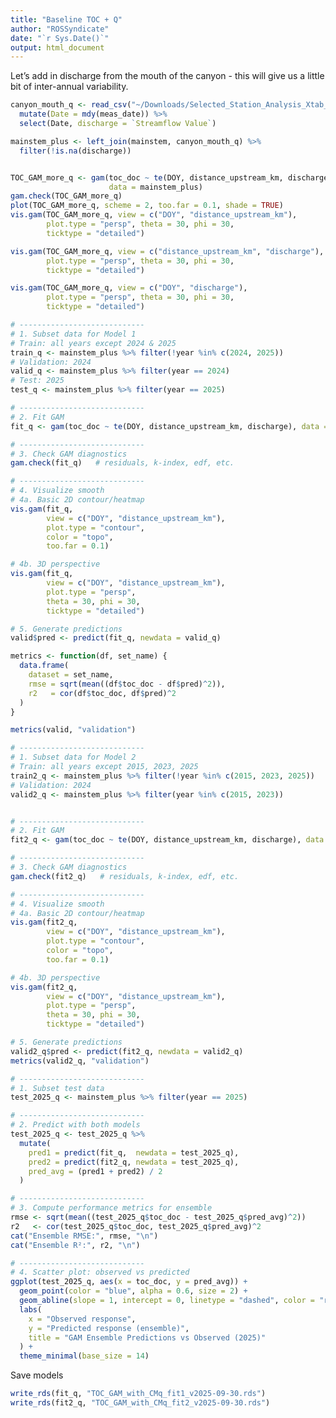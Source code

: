 ```yaml
---
title: "Baseline TOC + Q"
author: "ROSSyndicate"
date: "`r Sys.Date()`"
output: html_document
---
```


Let's add in discharge from the mouth of the canyon - this will give us a little 
bit of inter-annual variability.

```r
canyon_mouth_q <- read_csv("~/Downloads/Selected_Station_Analysis_Xtab_202509301503.csv") %>% 
  mutate(Date = mdy(meas_date)) %>% 
  select(Date, discharge = `Streamflow Value`)

mainstem_plus <- left_join(mainstem, canyon_mouth_q) %>%
  filter(!is.na(discharge))


TOC_GAM_more_q <- gam(toc_doc ~ te(DOY, distance_upstream_km, discharge), 
                      data = mainstem_plus)
gam.check(TOC_GAM_more_q)
plot(TOC_GAM_more_q, scheme = 2, too.far = 0.1, shade = TRUE)
vis.gam(TOC_GAM_more_q, view = c("DOY", "distance_upstream_km"),
        plot.type = "persp", theta = 30, phi = 30,
        ticktype = "detailed")

vis.gam(TOC_GAM_more_q, view = c("distance_upstream_km", "discharge"),
        plot.type = "persp", theta = 30, phi = 30,
        ticktype = "detailed")

vis.gam(TOC_GAM_more_q, view = c("DOY", "discharge"),
        plot.type = "persp", theta = 30, phi = 30,
        ticktype = "detailed")


```

```r

# ----------------------------
# 1. Subset data for Model 1
# Train: all years except 2024 & 2025
train_q <- mainstem_plus %>% filter(!year %in% c(2024, 2025))
# Validation: 2024
valid_q <- mainstem_plus %>% filter(year == 2024)
# Test: 2025
test_q <- mainstem_plus %>% filter(year == 2025)

# ----------------------------
# 2. Fit GAM
fit_q <- gam(toc_doc ~ te(DOY, distance_upstream_km, discharge), data = train_q, method = "GCV.Cp")

# ----------------------------
# 3. Check GAM diagnostics
gam.check(fit_q)   # residuals, k-index, edf, etc.

# ----------------------------
# 4. Visualize smooth
# 4a. Basic 2D contour/heatmap
vis.gam(fit_q,
        view = c("DOY", "distance_upstream_km"),
        plot.type = "contour",
        color = "topo",
        too.far = 0.1)

# 4b. 3D perspective
vis.gam(fit_q,
        view = c("DOY", "distance_upstream_km"),
        plot.type = "persp",
        theta = 30, phi = 30,
        ticktype = "detailed")

# 5. Generate predictions
valid$pred <- predict(fit_q, newdata = valid_q)

metrics <- function(df, set_name) {
  data.frame(
    dataset = set_name,
    rmse = sqrt(mean((df$toc_doc - df$pred)^2)),
    r2   = cor(df$toc_doc, df$pred)^2
  )
}

metrics(valid, "validation")
```

```r

# ----------------------------
# 1. Subset data for Model 2
# Train: all years except 2015, 2023, 2025
train2_q <- mainstem_plus %>% filter(!year %in% c(2015, 2023, 2025))
# Validation: 2024
valid2_q <- mainstem_plus %>% filter(year %in% c(2015, 2023))


# ----------------------------
# 2. Fit GAM
fit2_q <- gam(toc_doc ~ te(DOY, distance_upstream_km, discharge), data = train2_q, method = "GCV.Cp")

# ----------------------------
# 3. Check GAM diagnostics
gam.check(fit2_q)   # residuals, k-index, edf, etc.

# ----------------------------
# 4. Visualize smooth
# 4a. Basic 2D contour/heatmap
vis.gam(fit2_q,
        view = c("DOY", "distance_upstream_km"),
        plot.type = "contour",
        color = "topo",
        too.far = 0.1)

# 4b. 3D perspective
vis.gam(fit2_q,
        view = c("DOY", "distance_upstream_km"),
        plot.type = "persp",
        theta = 30, phi = 30,
        ticktype = "detailed")

# 5. Generate predictions
valid2_q$pred <- predict(fit2_q, newdata = valid2_q)
metrics(valid2_q, "validation")

```

```r
# ----------------------------
# 1. Subset test data
test_2025_q <- mainstem_plus %>% filter(year == 2025)

# ----------------------------
# 2. Predict with both models
test_2025_q <- test_2025_q %>%
  mutate(
    pred1 = predict(fit_q,  newdata = test_2025_q),
    pred2 = predict(fit2_q, newdata = test_2025_q),
    pred_avg = (pred1 + pred2) / 2
  )

# ----------------------------
# 3. Compute performance metrics for ensemble
rmse <- sqrt(mean((test_2025_q$toc_doc - test_2025_q$pred_avg)^2))
r2   <- cor(test_2025_q$toc_doc, test_2025_q$pred_avg)^2
cat("Ensemble RMSE:", rmse, "\n")
cat("Ensemble R²:", r2, "\n")

# ----------------------------
# 4. Scatter plot: observed vs predicted
ggplot(test_2025_q, aes(x = toc_doc, y = pred_avg)) +
  geom_point(color = "blue", alpha = 0.6, size = 2) +
  geom_abline(slope = 1, intercept = 0, linetype = "dashed", color = "red") +
  labs(
    x = "Observed response",
    y = "Predicted response (ensemble)",
    title = "GAM Ensemble Predictions vs Observed (2025)"
  ) +
  theme_minimal(base_size = 14)
```

Save models

```r
write_rds(fit_q, "TOC_GAM_with_CMq_fit1_v2025-09-30.rds")
write_rds(fit2_q, "TOC_GAM_with_CMq_fit2_v2025-09-30.rds")
```
